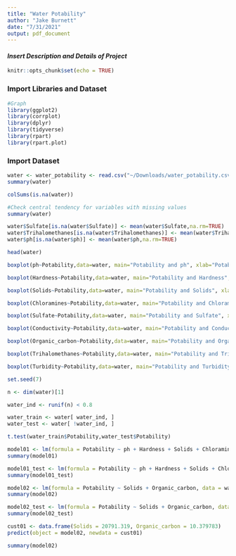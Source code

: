 ```yaml
---
title: "Water Potability"
author: "Jake Burnett"
date: "7/31/2021"
output: pdf_document
---
```


#### *Insert Description and Details of Project*

```r
knitr::opts_chunk$set(echo = TRUE)
```

### Import Libraries and Dataset
```r
#Graph
library(ggplot2)
library(corrplot)
library(dplyr)
library(tidyverse)
library(rpart)
library(rpart.plot)
```

### Import Dataset
```r
water <- water_potability <- read.csv("~/Downloads/water_potability.csv")
summary(water)
```
```r
colSums(is.na(water))
```
```r
#Check central tendency for variables with missing values
summary(water)
```
```r
water$Sulfate[is.na(water$Sulfate)] <- mean(water$Sulfate,na.rm=TRUE)
water$Trihalomethanes[is.na(water$Trihalomethanes)] <- mean(water$Trihalomethanes,na.rm=TRUE)
water$ph[is.na(water$ph)] <- mean(water$ph,na.rm=TRUE)
```
```r
head(water)
```
```r
boxplot(ph~Potability,data=water, main="Potability and ph", xlab="Potability", ylab="ph")
```
```r
boxplot(Hardness~Potability,data=water, main="Potability and Hardness", xlab="Potability", ylab="Hardness")
```
```r
boxplot(Solids~Potability,data=water, main="Potability and Solids", xlab="Potability", ylab="Solids")
```
```r
boxplot(Chloramines~Potability,data=water, main="Potability and Chloramines", xlab="Potability", ylab="Chloramines")
```
```r
boxplot(Sulfate~Potability,data=water, main="Potability and Sulfate", xlab="Potability", ylab="Sulfate")
```
```r
boxplot(Conductivity~Potability,data=water, main="Potability and Conductivity", xlab="Potability", ylab="Conductivity")
```
```r
boxplot(Organic_carbon~Potability,data=water, main="Potability and Organic Carbon", xlab="Potability", ylab="Organic Carbon")
```
```r
boxplot(Trihalomethanes~Potability,data=water, main="Potability and Trihalomethanes", xlab="Potability", ylab="Trihalomethanes")
```
```r
boxplot(Turbidity~Potability,data=water, main="Potability and Turbidity", xlab="Potability", ylab="Turbidity")
```
```r
set.seed(7)
```
```r
n <- dim(water)[1]
```
```r
water_ind <- runif(n) < 0.8
```
```r
water_train <- water[ water_ind, ]
water_test <- water[ !water_ind, ]
```
```r
t.test(water_train$Potability,water_test$Potability)
```
```r
model01 <- lm(formula = Potability ~ ph + Hardness + Solids + Chloramines + Sulfate + Conductivity + Organic_carbon + Trihalomethanes + Turbidity, data = water_train)
summary(model01)
```
```r
model01_test <- lm(formula = Potability ~ ph + Hardness + Solids + Chloramines + Sulfate + Conductivity + Organic_carbon + Trihalomethanes + Turbidity, data = water_test)
summary(model01_test)
```
```r
model02 <- lm(formula = Potability ~ Solids + Organic_carbon, data = water_train)
summary(model02)
```
```r
model02_test <- lm(formula = Potability ~ Solids + Organic_carbon, data = water_test)
summary(model02_test)
```
```r
cust01 <- data.frame(Solids = 20791.319, Organic_carbon = 10.379783)
predict(object = model02, newdata = cust01)
```
```r
summary(model02)
```



